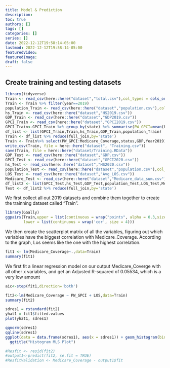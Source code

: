 ```yaml
---
title: Model & Prediction
description:
toc: true
authors: []
tags: []
categories: []
series: []
date: 2022-12-12T19:58:14-05:00
lastmod: 2022-12-12T19:58:14-05:00
featuredVideo:
featuredImage:
draft: false
---
```


## Create training and testing datasets
```r
library(tidyverse)
Train <- read_csv(here::here("dataset","total.csv"),col_types = cols_only(Medicare_Coverage=col_number(),year=col_number(),LOS=col_number(),state=col_character()))
Train <- Train %>% filter(year==2019)
population_Train <- read_csv(here::here("dataset","population.csv"),col_types = cols_only(state=col_character(),Year2019=col_number()))
hs_Train <- read_csv(here::here("dataset","HS2019.csv"))
GDP_Train <- read_csv(here::here("dataset","GDP2019.csv"))
GPCI_Train <- read_csv(here::here("dataset","GPCI2019.csv"))
GPCI_Train<-GPCI_Train %>% group_by(state) %>% summarise(PW_GPCI=mean(PW_GPCI),PE_GPCI=mean(PE_GPCI),MP_GPCI=mean(MP_GPCI))
df_list <- list(GPCI_Train,Train,hs_Train,GDP_Train,population_Train)
Train <- df_list %>% reduce(full_join,by='state')
Train <- Train%>% select(PW_GPCI:Medicare_Coverage,status,GDP,Year2019) %>% head(-1)
write_csv(Train, file = here::here("dataset", "Training.csv"))
save(Train, file = here::here("dataset/Training.RData"))
GDP_Test <- read_csv(here::here("dataset","GDP.csv"))
GPCI_Test <- read_csv(here::here("dataset","GPCI2020.csv"))
hs_Test <- read_csv(here::here("dataset","HS2020.csv"))
population_Test <- read_csv(here::here("dataset","population.csv"),col_types = cols_only(state=col_character(),Year2020=col_number()))
LOS_Test <- read_csv(here::here("dataset","Avg_LOS.csv"))
Medicare_Test <- read_csv(here::here("dataset","Medicare_data_sum.csv"),col_types = cols_only(state=col_character(),Medicare_Coverage=col_number()))
df_list2 <- list(GPCI_Test,hs_Test,GDP_Test,population_Test,LOS_Test,Medicare_Test)
Test <- df_list2 %>% reduce(full_join,by='state')

```

We first collect all out 2019 datasets and combine them together to create the trainning dataset called "Train".

```r
library(GGally)
ggpairs(Train,upper = list(continuous = wrap("points", alpha = 0.3,size=0.1)),
        lower = list(continuous = wrap('cor', size = 4)))
```

We then create the scatterplot matrix of all the variables, figuring out which variables have the biggest correlation with Medicare_Coverage. According to the graph, Los seems like the one with the highest correlation.

```r
fit1 <- lm(Medicare_Coverage~.,data=Train)
summary(fit1)
```

We first fit a linear regression model on our output Medicare_Coverge with all other x variables, and get an Adjusted R-squared of 0.05534, which is a very low amount
```r
aic<-step(fit1,direction='both')
```
```r
fit2<-lm(Medicare_Coverage ~ PW_GPCI + LOS,data=Train)
summary(fit2)
```
```r
sdres1 = rstandard(fit2)
yhat1 = fit1$fitted.values
plot(yhat1, sdres1)
```


```r
qqnorm(sdres1)
qqline(sdres1)
ggplot(data = data.frame(sdres1), aes(x = sdres1)) + geom_histogram(bins = 30) +
  ggtitle("Histogram MLS Plot")
```
```r
#Resfit <- resid(fit2)
#output1<-predict(fit2, se.fit = TRUE)
#ResfitValidation <- Medicare_Coverage - output1$fit
```
